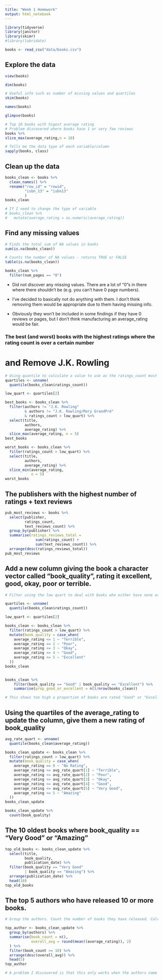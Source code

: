 ```yaml
---
title: "Week 1 Homework"
output: html_notebook
---
```


```r
library(tidyverse)
library(janitor)
library(skimr)
#library(lubridate)
```

```r
books <- read_csv("data/books.csv")
```

## Explore the data
```r
view(books)

dim(books)

# Useful info such as number of missing values and quartiles
skim(books)

names(books)

glimpse(books)

# Top 10 books with higest average rating
# Problem discovered where books have 1 or very few reviews 
books %>% 
slice_max(average_rating,n = 10)

# Tells me the data type of each variable/column
sapply(books, class)

```

## Clean up the data

```r
books_clean <- books %>% 
  clean_names() %>% 
  rename("row_id" = "rowid",
         "isbn_13" = "isbn13"
         )
books_clean

# If I need to change the type of variable
# books_clean %>%
#   mutate(average_rating = as.numeric(average_rating))
```


## Find any missing values

```r
# Finds the total sum of NA values in books
sum(is.na(books_clean))

# Counts the number of NA values - returns TRUE or FALSE
table(is.na(books_clean))

books_clean %>% 
  filter(num_pages == "0")
```
- Did not discover any missing values. There are a lot of "0"s in there where there shouldn't be (e.g. you can't have 0 page numbers).

- I've decided to basically not do anything with them. I don't think removing them would be appropriate due to them having missing info. 

- Obviously they won't be included in some findings if they have 0 reviews or pages, but I don't think manufacturing an average_rating would be fair.

### The best (and worst) books with the highest ratings where the rating count is over a certain number
# and Remove J.K. Rowling
```r

# Using quantile to calculate a value to use as the ratings_count must be above a certain number. 
quartiles <- unname(
  quantile(books_clean$ratings_count))

low_quart <- quartiles[2]

best_books <- books_clean %>% 
  filter(authors != "J.K. Rowling" 
         & authors != "J.K. Rowling/Mary GrandPré"
         & ratings_count > low_quart) %>% 
  select(title, 
         authors,
         average_rating) %>% 
  slice_max(average_rating, n = 5)
best_books

worst_books <- books_clean %>% 
  filter(ratings_count > low_quart) %>% 
  select(title, 
         authors, 
         average_rating) %>% 
  slice_min(average_rating, 
            n = 5)
worst_books
```

## The publishers with the highest number of ratings + text reviews

```r
pub_most_reviews <- books %>% 
  select(publisher,
         ratings_count,
         text_reviews_count) %>% 
  group_by(publisher) %>% 
  summarise(ratings_reviews_total =
              sum(ratings_count) + 
              sum(text_reviews_count)) %>%
  arrange(desc(ratings_reviews_total))
pub_most_reviews
```

## Add a new column giving the book a character vector called "book_quality", rating it excellent, good, okay, poor or terrible.

```r
# Filter using the low quart to deal with books who either have none or very few ratings - making their averages very low or high.

quartiles <- unname(
  quantile(books_clean$ratings_count))

low_quart <- quartiles[2]

books_clean <- books_clean %>% 
  filter(ratings_count > low_quart) %>% 
  mutate(book_quality = case_when(
    average_rating <= 1 ~ "Terrible",
    average_rating <= 2 ~ "Poor",
    average_rating <= 3 ~ "Okay",
    average_rating <= 4 ~ "Good",
    average_rating <= 5 ~ "Excellent"
  ))
books_clean
  

books_clean %>% 
    filter(book_quality == "Good" | book_quality == "Excellent") %>% 
    summarise(prop_good_or_excellent = n()/nrow(books_clean))

# This shows too high a proportion of books are rated "Good" or "Excellent"
```

## Using the quartiles of the average_rating to update the column, give them a new rating of book_quality
```r

avg_rate_quart <- unname(
  quantile(books_clean$average_rating))

books_clean_update <- books_clean %>% 
  filter(ratings_count > low_quart) %>% 
  mutate(book_quality = case_when(
    average_rating == 0 ~ "No Rating",
    average_rating <= avg_rate_quart[1] ~ "Terrible",
    average_rating <= avg_rate_quart[2] ~ "Poor",
    average_rating <= avg_rate_quart[3] ~ "Okay",
    average_rating <= avg_rate_quart[4] ~ "Good",
    average_rating <= avg_rate_quart[5] ~ "Very Good",
    average_rating <= 5 ~ "Amazing"
  )) 
books_clean_update

books_clean_update %>% 
  count(book_quality)
```

## The 10 oldest books where book_quality == "Very Good" or "Amazing"

```r

top_old_books <- books_clean_update %>% 
  select(title,
         book_quality,
         publication_date) %>% 
  filter(book_quality == "Very Good"
         | book_quality == "Amazing") %>% 
  arrange(publication_date) %>% 
  head(10)
top_old_books
```


## The top 5 authors who have released 10 or more books.

```r
# Group the authors. Count the number of books they have released. Calculate the mean of the average_rating of each of the authors books and round to 2 decimal places.

top_author <- books_clean_update %>% 
  group_by(authors) %>% 
  summarise(book_count = n(),
            overall_avg = round(mean((average_rating)), 2)
  ) %>%
  filter(book_count >= 10) %>% 
  arrange(desc(overall_avg)) %>% 
  head(5)
top_author

# A problem I discovered is that this only works when the authors name has been input exactly/correctly. This also does not calculate the sum of books written if an author has written books on their own but also collaborated.
```


